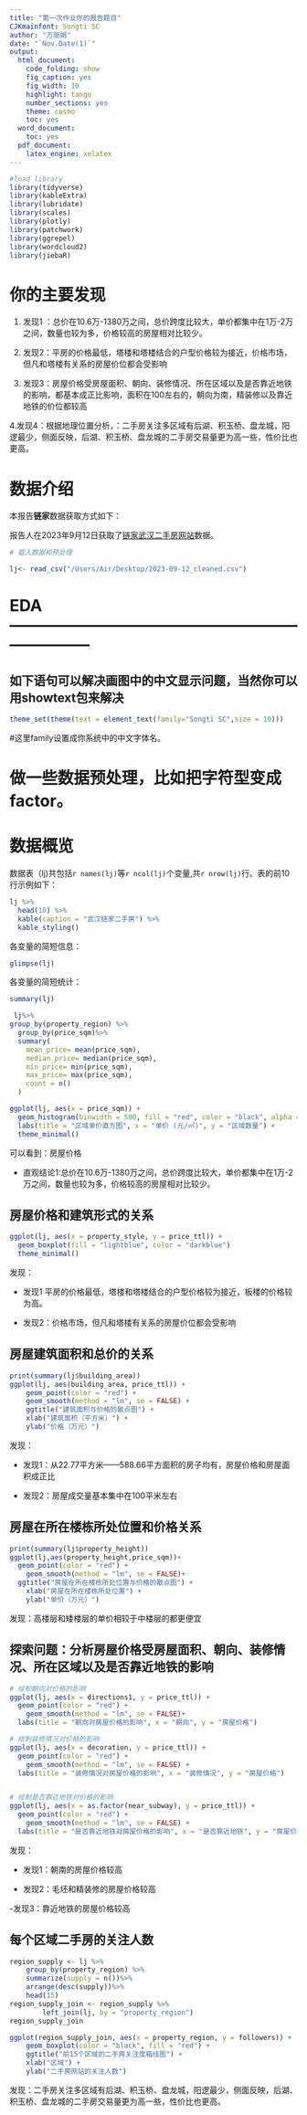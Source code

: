 ```yaml
---
title: "第一次作业你的报告题目"
CJKmainfont: Songti SC
author: "万丽娟"
date: "`Nov.Date(1)`"
output:
  html_document:
    code_folding: show
    fig_caption: yes
    fig_width: 10
    highlight: tango
    number_sections: yes
    theme: cosmo
    toc: yes
  word_document:
    toc: yes
  pdf_document:
    latex_engine: xelatex
---
```

```r

#load library
library(tidyverse)
library(kableExtra)
library(lubridate)
library(scales)
library(plotly)
library(patchwork)
library(ggrepel)
library(wordcloud2)
library(jiebaR)
```

# 你的主要发现

1. 发现1 ：总价在10.6万-1380万之间，总价跨度比较大，单价都集中在1万-2万之间，数量也较为多，价格较高的房屋相对比较少。

2. 发现2：平房的价格最低，塔楼和塔楼结合的户型价格较为接近，价格市场，但凡和塔楼有关系的房屋价位都会受影响
  
3. 发现3：房屋价格受房屋面积、朝向、装修情况、所在区域以及是否靠近地铁的影响，都基本成正比影响，面积在100左右的，朝向为南，精装修以及靠近地铁的价位都较高

4.发现4：根据地理位置分析，：二手房关注多区域有后湖、积玉桥、盘龙城，阳逻最少，侧面反映，后湖、积玉桥、盘龙城的二手房交易量更为高一些，性价比也更高。
    

# 数据介绍

本报告**链家**数据获取方式如下：
    
报告人在2023年9月12日获取了[链家武汉二手房网站](https://wh.lianjia.com/ershoufang/)数据。

    
```r
# 载入数据和预处理

lj<- read_csv("/Users/Air/Desktop/2023-09-12_cleaned.csv")
```
# EDA ---------------------------------------------------------------------

## 如下语句可以解决画图中的中文显示问题，当然你可以用showtext包来解决
```r
theme_set(theme(text = element_text(family="Songti SC",size = 10)))
```
#这里family设置成你系统中的中文字体名。

# 做一些数据预处理，比如把字符型变成factor。



# 数据概览

数据表（lj)共包括`r names(lj)`等`r ncol(lj)`个变量,共`r nrow(lj)`行。表的前10行示例如下：

```r
lj %>% 
  head(10) %>%
  kable(caption = "武汉链家二手房") %>% 
  kable_styling()
```

各变量的简短信息：
```r
glimpse(lj)
```

各变量的简短统计：
```r
summary(lj)
```
```r
 lj%>%
group_by(property_region) %>%
  group_by(price_sqm)%>%
  summary(
    mean_price= mean(price_sqm),
    median_price= median(price_sqm),
    min_price= min(price_sqm),
    max_price= max(price_sqm),
    count = n()
  )
```

```r
ggplot(lj, aes(x = price_sqm)) +
  geom_histogram(binwidth = 500, fill = "red", color = "black", alpha = 0.7) +
  labs(title = "区域单价直方图", x = "单价 (元/㎡)", y = "区域数量") +
  theme_minimal()
```

可以看到：房屋价格

- 直观结论1:总价在10.6万-1380万之间，总价跨度比较大，单价都集中在1万-2万之间，数量也较为多，价格较高的房屋相对比较少。

## 房屋价格和建筑形式的关系
```r
ggplot(lj, aes(x = property_style, y = price_ttl)) +
  geom_boxplot(fill = "lightblue", color = "darkblue")
  theme_minimal()
```

发现：

- 发现1 平房的价格最低，塔楼和塔楼结合的户型价格较为接近，板楼的价格较为高。

- 发现2：价格市场，但凡和塔楼有关系的房屋价位都会受影响

## 房屋建筑面积和总价的关系
```r
print(summary(lj$building_area))
ggplot(lj, aes(building_area, price_ttl)) +
    geom_point(color = "red") +
    geom_smooth(method = "lm", se = FALSE) +
    ggtitle("建筑面积与价格的散点图") +
    xlab("建筑面积（平方米）") +
    ylab("价格（万元）")
```

发现：

- 发现1：从22.77平方米——588.66平方面积的房子均有，房屋价格和房屋面积成正比

- 发现2：房屋成交量基本集中在100平米左右

## 房屋在所在楼栋所处位置和价格关系
```r
print(summary(lj$property_height))
ggplot(lj,aes(property_height,price_sqm))+
  geom_point(color = "red") +
    geom_smooth(method = "lm", se = FALSE)+
  ggtitle("房屋在所在楼栋所处位置与价格的散点图") +
    xlab("房屋在所在楼栋所处位置") +
    ylab("单价（万元）")

```

发现：高楼层和矮楼层的单价相较于中楼层的都更便宜

## 探索问题：分析房屋价格受房屋面积、朝向、装修情况、所在区域以及是否靠近地铁的影响
```r

# 绘制朝向对价格的影响
ggplot(lj, aes(x = directions1, y = price_ttl)) +
  geom_point(color = "red") +
    geom_smooth(method = "lm", se = FALSE)+
  labs(title = "朝向对房屋价格的影响", x = "朝向", y = "房屋价格")

# 绘制装修情况对价格的影响
ggplot(lj, aes(x = decoration, y = price_ttl)) +
  geom_point(color = "red") +
    geom_smooth(method = "lm", se = FALSE) +
  labs(title = "装修情况对房屋价格的影响", x = "装修情况", y = "房屋价格")


# 绘制是否靠近地铁对价格的影响
ggplot(lj, aes(x = as.factor(near_subway), y = price_ttl)) +
  geom_point(color = "red") +
    geom_smooth(method = "lm", se = FALSE) +
  labs(title = "是否靠近地铁对房屋价格的影响", x = "是否靠近地铁", y = "房屋价格")

```
发现：

- 发现1：朝南的房屋价格较高

- 发现2：毛坯和精装修的房屋价格较高

-发现3：靠近地铁的房屋价格较高

## 每个区域二手房的关注人数
```r
region_supply <- lj %>%
    group_by(property_region) %>%
    summarize(supply = n())%>%
    arrange(desc(supply))%>%
    head(15)
region_supply_join <- region_supply %>%
        left_join(lj, by = "property_region")
region_supply_join

ggplot(region_supply_join, aes(x = property_region, y = followers)) +
    geom_boxplot(color = "black", fill = "red") +
    ggtitle("前15个区域的二手房关注度箱线图") +
    xlab("区域") +
    ylab("二手房网站的关注人数")
```

发现：二手房关注多区域有后湖、积玉桥、盘龙城，阳逻最少，侧面反映，后湖、积玉桥、盘龙城的二手房交易量更为高一些，性价比也更高。







